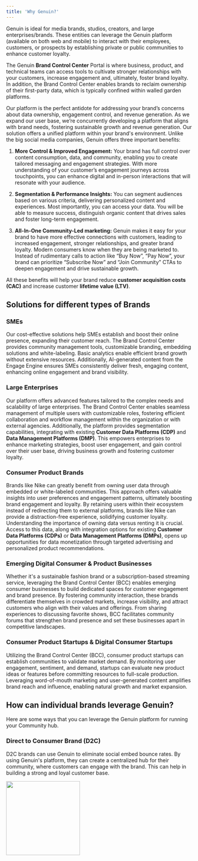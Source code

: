 ```yaml
---
title: 'Why Genuin?'
---
```


Genuin is ideal for media brands, studios, creators, and large enterprises/brands. These entities can leverage the Genuin platform (available on both web and mobile) to interact with their employees, customers, or prospects by establishing private or public communities to enhance customer loyalty.

The Genuin **Brand Control Center** Portal is where business, product, and technical teams can access tools to cultivate stronger relationships with your customers, increase engagement and, ultimately, foster brand loyalty. In addition, the Brand Control Center enables brands to reclaim ownership of their first-party data, which is typically confined within walled garden platforms. 

Our platform is the perfect antidote for addressing your brand’s  concerns about data ownership, engagement control, and revenue generation. As we expand our user base, we’re concurrently developing a platform that aligns with brand needs, fostering sustainable growth and revenue generation. Our solution offers a unified platform within your brand's environment. Unlike the big social media companies, Genuin offers three important benefits: 

1. **More Control & Improved Engagement:** Your brand has full control over content consumption, data, and community, enabling you to create tailored messaging and engagement strategies. With more understanding of your  customer’s engagement journeys across touchpoints, you can enhance  digital and in-person interactions that will resonate with your audience.

2. **Segmentation & Performance Insights:** You can segment audiences based on various criteria, delivering personalized content and experiences. Most importantly, you can access your data. You will be able to measure success, distinguish organic content that drives sales and foster long-term engagement. 

3. **All-In-One Community-Led marketing:**  Genuin makes it easy for your brand to have more effective connections with customers, leading to increased engagement, stronger relationships, and greater brand loyalty. Modern consumers know when they are being marketed to. Instead of rudimentary calls to action like “Buy Now”, “Pay Now”, your brand can prioritize “Subscribe Now” and “Join Community” CTAs to deepen engagement and drive sustainable growth.

All these benefits will help your brand reduce **customer acquisition costs (CAC)** and increase customer **lifetime value (LTV)**.

## Solutions for different types of Brands

### SMEs

Our cost-effective solutions help SMEs establish and boost their online presence, expanding their customer reach. The Brand Control Center provides community management tools, customizable branding, embedding solutions and white-labeling. Basic analytics enable efficient brand growth without extensive resources. Additionally, AI-generated content from the Engage Engine ensures SMEs consistently deliver fresh, engaging content, enhancing online engagement and brand visibility.

### Large Enterprises

Our platform offers advanced features tailored to the complex needs and scalability of large enterprises. The Brand Control Center enables seamless management of multiple users with customizable roles, fostering efficient collaboration and workflow management within the organization or with external agencies. Additionally, the platform provides segmentation capabilities, integrating with existing **Customer Data Platforms (CDP)** and **Data Management Platforms (DMP)**. This empowers enterprises to enhance marketing strategies, boost user engagement, and gain control over their user base, driving business growth and fostering customer loyalty.

### Consumer Product Brands

Brands like Nike can greatly benefit from owning user data through embedded or white-labeled communities. This approach offers valuable insights into user preferences and engagement patterns, ultimately boosting brand engagement and loyalty. By retaining users within their ecosystem instead of redirecting them to external platforms, brands like Nike can provide a distraction-free experience, solidifying customer loyalty. Understanding the importance of owning data versus renting it is crucial. Access to this data, along with integration options for existing **Customer Data Platforms (CDPs)** or **Data Management Platforms (DMPs)**, opens up opportunities for data monetization through targeted advertising and personalized product recommendations.

### Emerging Digital Consumer & Product Businesses

Whether it's a sustainable fashion brand or a subscription-based streaming service, leveraging the Brand Control Center (BCC) enables emerging consumer businesses to build dedicated spaces for customer engagement and brand presence. By fostering community interaction, these brands differentiate themselves in crowded markets, increase visibility, and attract customers who align with their values and offerings. From sharing experiences to discussing favorite shows, BCC facilitates community forums that strengthen brand presence and set these businesses apart in competitive landscapes.

### Consumer Product Startups & Digital Consumer Startups

Utilizing the Brand Control Center (BCC), consumer product startups can establish communities to validate market demand. By monitoring user engagement, sentiment, and demand, startups can evaluate new product ideas or features before committing resources to full-scale production. Leveraging word-of-mouth marketing and user-generated content amplifies brand reach and influence, enabling natural growth and market expansion.

## How can individual brands leverage Genuin?

Here are some ways that you can leverage the Genuin platform for running your Community hub. 

### Direct to Consumer Brand (D2C)

D2C brands can use Genuin to eliminate social embed bounce rates. By using Genuin's platform, they can create a centralized hub for their community, where customers can engage with the brand. This can help in building a strong and loyal customer base.

<img height="200" src="/visual-aids/image.jpg" />


